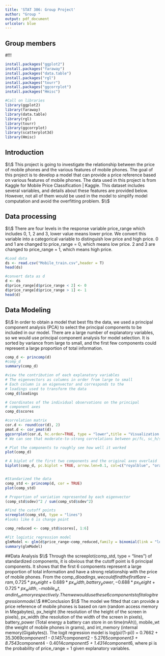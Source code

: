 ---
title: 'STAT 306: Group Project'
author: "Group "
output: pdf_document
urlcolor: blue
---

## Group members

#!!!

```{r echo=FALSE, include=FALSE}

install.packages("ggplot2")
install.packages("faraway")
install.packages("data.table")
install.packages("rgl")
install.packages("tourr")
install.packages("ggcorrplot")
install.packages("Hmisc")
```

```{r echo=FALSE, include=FALSE}
#Call on libraries
library(ggplot2)
library(faraway)
library(data.table)
library(rgl)
library(tourr)
library(ggcorrplot)
library(scatterplot3d)
library(Hmisc)
```

## Introduction
$\\$
This project is going to investigate the relationship between the price of mobile phones and the various features of mobile phones. The goal of this project is to develop a model that can provide a price reference based on various features of mobile phones. The data used in this project is from Kaggle for Mobile Price Classification | Kaggle. This dataset includes several variables, and details about these features are provided below. However, not all of them would be used in the model to simplify model computation and avoid the overfitting problem. 
$\\$


## Data processing
$\\$
There are four levels in the response variable price_range which includes 0, 1, 2 and 3, lower value means lower price. We convert this variable into a categorical variable to distinguish low price and high price. 0 and 1 are changed to price_range = 0, which means low price. 2 and 3 are changed to price_range = 1, which means high price.

```{r echo=FALSE, include=FALSE}
#Load data
ds <- read.csv("Mobile_train.csv",header = T)
head(ds)
```

```{r echo=FALSE}
#convert data as d
d <- ds
d$price_range[d$price_range < 2] <- 0
d$price_range[d$price_range > 1] <- 1
head(d)
```

## Data Modeling
$\\$
In order to obtain a model that best fits the data, we used a principal component analysis (PCA) to select the principal components to be included in our model. There are a large number of explanatory variables, so we would use principal component analysis for model selection. It is sorted by variance from large to small, and the first few components could represent a large proportion of total information. 

```{r echo=FALSE}
comp_d <- princomp(d)
#comp_d
summary(comp_d)

```


```{r echo=FALSE, include=FALSE}
#view the contribution of each explanatory variables
# The eigenvectors as columns in order from large to small
# Each column is an eigenvector and corresponds to the
# loadings used to transform the data
comp_d$loadings

# Coordinates of the individual observations on the principal
# component axes
comp_d$scores

```


```{r echo=FALSE}
#correlation matrix 
cor.d <- round(cor(d), 2)
pmat.d <- cor_pmat(d)
ggcorrplot(cor.d, hc.order=TRUE, type = "lower",title = "Visualization of the Correlation Matrix", lab = F, lab_size = 2, lab_col = "green", insig = "pch", p.mat = pmat.d, ggtheme = ggplot2::theme_update(), show.diag = 0)
# We can see that moderate-to-strong correlations between pc/fc, sc_h/sc_w, pix_h/pix_w, four_g/three_g, ram/price_range
```

```{r echo=FALSE}
# Plot the components to roughly see how well it worked
plot(comp_d)

# A biplot of the first two components and the original axes overlaid
biplot(comp_d, pc.biplot = TRUE, arrow.len=0.1, col=c("royalblue", "orange"), cex=c(0.8, 0.5), expand=1, scale = 1)



```

```{r echo=FALSE}
#Standarized the data
comp_std <- princomp(d, cor = TRUE)
plot(comp_std)

# Proportion of variation represented by each eigenvector
(comp_std$sdev)^2 / sum(comp_std$sdev^2)
```

```{r echo=FALSE}
#Find the cutoff points
screeplot(comp_std, type = "lines")
#looks like 6 is change point
```



```{r echo=FALSE}
comp_reduced <- comp_std$scores[, 1:6]
```




```{r echo=FALSE}
#Fit logistic regression model
glmModel <- glm(d$price_range~comp_reduced,family = binomial(link = "logit"))
summary(glmModel)
```


##Data Analysis 
$\\$
Through the screeplot(comp_std, type = "lines") of standardized components, it is obvious that the cutoff point is 6 principal components. It shows that the first 6 components represent a large proportion of total information and have a strong relationship with the price of mobile phones. From the comp_d$loadings, we could find the first 6 are -ram, 0.725*px_height+0.689*px_width, battery_power, -0.688*px_height+0.725*px_width, -mobile_wt, and int_memory respectively. Then we would use these 6 components to fit a logit regression model. 
$\\$
##Conclusion
$\\$
The model we fitted that can provide a price reference of mobile phones is based on ram (random access memory in Megabytes), px_height (the resolution of the height of the screen in pixels), px_width (the resolution of the width of the screen in pixels), battery_power (Total energy a battery can store in on time(mAh)), mobile_wt (the weight of mobile phones in grams), and int_memory (internal memory(Gigabytes)). The logit regression model is log(pi/(1-pi)) = 0.7662 + 35.3069*component1 - 0.1457*component2 - 5.2765*component3 + 8.7543*component4 - 0.4014*component5 + 1.4314*component6, where pi is the probability of price_range = 1 given explanatory variables. 